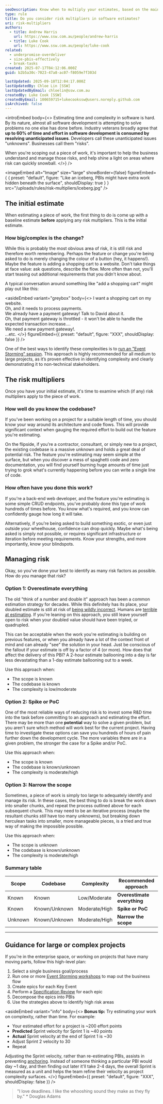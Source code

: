 ```yaml
---
seoDescription: Know when to multiply your estimates, based on the main risk factors
type: rule
title: Do you consider risk multipliers in software estimates?
uri: risk-multipliers
authors:
  - title: Andrew Harris
    url: https://www.ssw.com.au/people/andrew-harris
  - title: Luke Cook
    url: https://www.ssw.com.au/people/luke-cook
related:
  - underpromise-overdeliver
  - size-pbis-effectively
  - break-tasks
created: 2025-07-17T04:12:06.000Z
guid: b2b5a30c-7023-47a8-ac07-f8059e7f303d

lastUpdated: 2025-09-18T12:04:17.000Z
lastUpdatedBy: Chloe Lin [SSW]
lastUpdatedByEmail: chloelin@ssw.com.au
createdBy: Luke Cook [SSW]
createdByEmail: 100659715+lukecookssw@users.noreply.github.com
isArchived: false
---
```


<introEmbed
  body={<>
Estimating time and complexity in software is hard. By its nature, almost all software development is attempting to solve problems no one else has done before. Industry veterans broadly agree that **up to 60% of time and effort in software development is consumed by resolving unanticipated issues**. Developers call these unanticipated issues "unknowns". Businesses call them "risks".

When you're scoping out a piece of work, it's important to help the business understand and manage those risks, and help shine a light on areas where risk can quickly snowball.
  </>}
/>

<imageEmbed
  alt="Image"
  size="large"
  showBorder={false}
  figureEmbed={ {
    preset: "default",
    figure: "Like an iceberg, PBIs might have extra work hidden beneath the surface",
    shouldDisplay: true
  } }
  src="/uploads/rules/risk-multipliers/iceberg.jpg"
/>


## The initial estimate

When estimating a piece of work, the first thing to do is come up with a baseline estimate **before** applying any risk multipliers. This is the initial estimate.

### How big/complex is the change?

While this is probably the most obvious area of risk, it is still risk and therefore worth remembering. Perhaps the feature or change you're being asked to do is merely changing the colour of a button (hey, it happens!). Maybe the feature is adding a shopping cart to a website. Don't take things at face value: ask questions, describe the flow. More often than not, you'll start teasing out additional requirements that you didn't know about.

A typical conversation around something like "add a shopping cart" might play out like this:


<asideEmbed
  variant="greybox"
  body={<>
    I want a shopping cart on my website.\
Oh, and it needs to process payments.\
We already have a payment gateway! Talk to David about it.\
Oh, that payment gateway is throttled - it won't be able to handle the expected transaction increase....\
We need a new payment gateway!.\
...etc.
  </>}
  figureEmbed={{
    preset: "default",
    figure: "XXX",
    shouldDisplay: false
  }}
/>


One of the best ways to identify these complexities is to [run an "Event Storming" session](/event-storming). This approach is highly recommended for all medium to large projects, as it’s proven effective in identifying complexity and clearly demonstrating it to non-technical stakeholders.

## The risk multipliers

Once you have your initial estimate, it's time to examine which (if any) risk multipliers apply to the piece of work.

### How well do you know the codebase?

If you've been working on a project for a suitable length of time, you should know your way around its architecture and code flows. This will provide significant context when gauging the required effort to build out the feature you're estimating.

On the flipside, if you're a contractor, consultant, or simply new to a project, the existing codebase is a massive unknown and holds a great deal of potential risk. The feature you're estimating may seem simple at the surface, but when you discover a mess of spaghetti code and zero documentation, you will find yourself burning huge amounts of time just trying to grok what's currently happening before you can write a single line of code.

### How often have you done this work?

If you're a back-end web developer, and the feature you're estimating is some simple CRUD endpoints, you've probably done this type of work hundreds of times before. You know what's required, and you know can confidently gauge how long it will take.

Alternatively, if you're being asked to build something exotic, or even just outside your wheelhouse, confidence can drop quickly. Maybe what's being asked is simply not possible, or requires significant infrastructure or iteration before meeting requirements. Know your strengths, and more importantly, know your blindspots.

## Managing risk

Okay, so you've done your best to identify as many risk factors as possible. How do you manage that risk?

### Option 1: Overestimate everything

The old "think of a number and double it" approach has been a common estimation strategy for decades. While this definitely has its place, your doubled estimate is still at risk of [being wildly incorrect](https://en.wikipedia.org/wiki/Hofstadter%27s_law). Humans are [terrible at estimating](https://en.wikipedia.org/wiki/Planning_fallacy). If you're leaning on this approach, you still leave yourself open to risk when your doubled value should have been tripled, or quadrupled.

This can be acceptable when the work you're estimating is building on previous features, or when you already have a lot of the context front of mind and can already "see" the solution in your head. Just be conscious of the fallout if your estimate is off by a factor of 4 (or more). How does that affect the delivery of this PBI? A 2-hour estimate ballooning into a day is far less devastating than a 1-day estimate ballooning out to a week.

Use this approach when:

* The scope is known
* The codebase is known
* The complexity is low/moderate

### Option 2: Spike or PoC

One of the most reliable ways of reducing risk is to invest some R&D time into the task before committing to an approach and estimating the effort. There may be more than one **potential** way to solve a given problem, but you aren't sure which method will work best for the current project. Having time to investigate these options can save you hundreds of hours of pain further down the development cycle. The more variables there are in a given problem, the stronger the case for a Spike and/or PoC.

Use this approach when:

* The scope is known
* The codebase is known/unknown
* The complexity is moderate/high

### Option 3: Narrow the scope

Sometimes, a piece of work is simply too large to adequately identify and manage its risk. In these cases, the best thing to do is break the work down into smaller chunks, and repeat the process outlined above for each subsequent chunk. This may need to be an iterative process (maybe the resultant chunks *still* have too many unknowns), but breaking down herculean tasks into smaller, more manageable pieces, is a tried and true way of making the impossible possible.

Use this approach when:

* The scope is unknown
* The codebase is known/unknown
* The complexity is moderate/high

### Summary table

| Scope     | Codebase         | Complexity     | Recommended approach |
|-----------|------------------|----------------|----------------------------------|
| Known     | Known            | Low/Moderate   | **Overestimate everything** |
| Known     | Known/Unknown    | Moderate/High  | **Spike or PoC**            |
| Unknown   | Known/Unknown    | Moderate/High  | **Narrow the scope**        |

---

## Guidance for large or complex projects

If you're in the enterprise space, or working on projects that have many moving parts, follow this high-level plan:

1. Select a single business goal/process
2. Run one or more [Event Storming workshops](/event-storming-workshop) to map out the business flow
3. Create epics for each Key Event
4. Perform a [Specification Review](/what-is-a-spec-review) for each epic
5. Decompose the epics into PBIs
6. Use the strategies above to identify high risk areas


<asideEmbed
  variant="info"
  body={<>
    **Bonus tip:** Try estimating your work on complexity, rather than time. For example:

* Your estimated effort for a project is ~200 effort points
* **Predicted** Sprint velocity for Sprint 1 is ~40 points
* **Actual** Sprint velocity at the end of Sprint 1 is ~30
* Adjust Sprint 2 velocity to 30
* Repeat

Adjusting the Sprint velocity, rather than re-estimating PBIs, assists in preventing [anchoring](/recognize-anchoring-effects). Instead of someone thinking a particular PBI would day ~1 day, and then finding out later it'll take 2-4 days, the overall Sprint is measured as a unit and helps the team refine their velocity as project complexity surfaces.
  </>}
  figureEmbed={{
    preset: "default",
    figure: "XXX",
    shouldDisplay: false
  }}
/>


> "I love deadlines. I like the whooshing sound they make as they fly by."
> \* Douglas Adams
